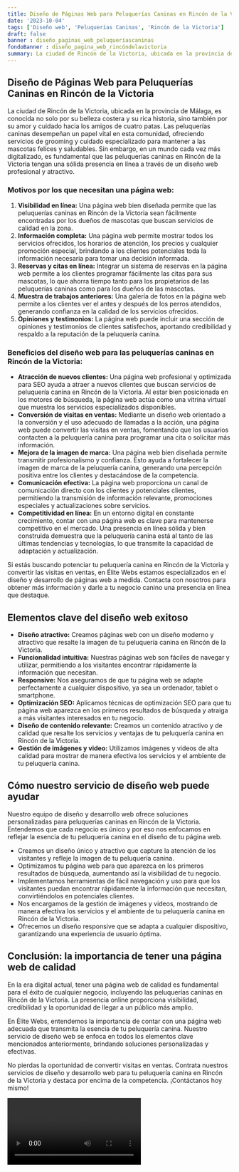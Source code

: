 ```yaml
---
title: Diseño de Páginas Web para Peluquerías Caninas en Rincón de la Victoria
date: '2023-10-04'
tags: ['Diseño web', 'Peluquerías Caninas', 'Rincón de la Victoria']
draft: false
banner : diseño_paginas_web_peluqueríascaninas
fondoBanner : diseño_pagina_web_rincóndelavictoria
summary: La ciudad de Rincón de la Victoria, ubicada en la provincia de Málaga, es conocida no solo por su belleza costera y su rica historia, sino también por su amor y cuidado hacia los amigos de cuatro patas. Las peluquerías caninas desempeñan un papel vital en esta comunidad, ofreciendo servicios de grooming y cuidado especializado para mantener a las mascotas felices y saludables. Sin embargo, en un mundo cada vez más digitalizado, es fundamental que las peluquerías caninas en Rincón de la Victoria tengan una sólida presencia en línea a través de un diseño web profesional y atractivo.
---
```


## **Diseño de Páginas Web para Peluquerías Caninas en Rincón de la Victoria**

La ciudad de Rincón de la Victoria, ubicada en la provincia de Málaga, es conocida no solo por su belleza costera y su rica historia, sino también por su amor y cuidado hacia los amigos de cuatro patas. Las peluquerías caninas desempeñan un papel vital en esta comunidad, ofreciendo servicios de grooming y cuidado especializado para mantener a las mascotas felices y saludables. Sin embargo, en un mundo cada vez más digitalizado, es fundamental que las peluquerías caninas en Rincón de la Victoria tengan una sólida presencia en línea a través de un diseño web profesional y atractivo.

### **Motivos por los que necesitan una página web:**

1. **Visibilidad en línea:** Una página web bien diseñada permite que las peluquerías caninas en Rincón de la Victoria sean fácilmente encontradas por los dueños de mascotas que buscan servicios de calidad en la zona.
2. **Información completa:** Una página web permite mostrar todos los servicios ofrecidos, los horarios de atención, los precios y cualquier promoción especial, brindando a los clientes potenciales toda la información necesaria para tomar una decisión informada.
3. **Reservas y citas en línea:** Integrar un sistema de reservas en la página web permite a los clientes programar fácilmente las citas para sus mascotas, lo que ahorra tiempo tanto para los propietarios de las peluquerías caninas como para los dueños de las mascotas.
4. **Muestra de trabajos anteriores:** Una galería de fotos en la página web permite a los clientes ver el antes y después de los perros atendidos, generando confianza en la calidad de los servicios ofrecidos.
5. **Opiniones y testimonios:** La página web puede incluir una sección de opiniones y testimonios de clientes satisfechos, aportando credibilidad y respaldo a la reputación de la peluquería canina.

### **Beneficios del diseño web para las peluquerías caninas en Rincón de la Victoria:**

- **Atracción de nuevos clientes:** Una página web profesional y optimizada para SEO ayuda a atraer a nuevos clientes que buscan servicios de peluquería canina en Rincón de la Victoria. Al estar bien posicionada en los motores de búsqueda, la página web actúa como una vitrina virtual que muestra los servicios especializados disponibles.
- **Conversión de visitas en ventas:** Mediante un diseño web orientado a la conversión y el uso adecuado de llamadas a la acción, una página web puede convertir las visitas en ventas, fomentando que los usuarios contacten a la peluquería canina para programar una cita o solicitar más información.
- **Mejora de la imagen de marca:** Una página web bien diseñada permite transmitir profesionalismo y confianza. Esto ayuda a fortalecer la imagen de marca de la peluquería canina, generando una percepción positiva entre los clientes y destacándose de la competencia.
- **Comunicación efectiva:** La página web proporciona un canal de comunicación directo con los clientes y potenciales clientes, permitiendo la transmisión de información relevante, promociones especiales y actualizaciones sobre servicios.
- **Competitividad en línea:** En un entorno digital en constante crecimiento, contar con una página web es clave para mantenerse competitivo en el mercado. Una presencia en línea sólida y bien construida demuestra que la peluquería canina está al tanto de las últimas tendencias y tecnologías, lo que transmite la capacidad de adaptación y actualización.

Si estás buscando potenciar tu peluquería canina en Rincón de la Victoria y convertir las visitas en ventas, en Élite Webs estamos especializados en el diseño y desarrollo de páginas web a medida. Contacta con nosotros para obtener más información y darle a tu negocio canino una presencia en línea que destaque.

<GifSeo />

<Cta />

## Elementos clave del diseño web exitoso

- **Diseño atractivo:** Creamos páginas web con un diseño moderno y atractivo que resalte la imagen de tu peluquería canina en Rincón de la Victoria.
- **Funcionalidad intuitiva:** Nuestras páginas web son fáciles de navegar y utilizar, permitiendo a los visitantes encontrar rápidamente la información que necesitan.
- **Responsive:** Nos aseguramos de que tu página web se adapte perfectamente a cualquier dispositivo, ya sea un ordenador, tablet o smartphone.
- **Optimización SEO:** Aplicamos técnicas de optimización SEO para que tu página web aparezca en los primeros resultados de búsqueda y atraiga a más visitantes interesados en tu negocio.
- **Diseño de contenido relevante:** Creamos un contenido atractivo y de calidad que resalte los servicios y ventajas de tu peluquería canina en Rincón de la Victoria.
- **Gestión de imágenes y video:** Utilizamos imágenes y videos de alta calidad para mostrar de manera efectiva los servicios y el ambiente de tu peluquería canina.

## Cómo nuestro servicio de diseño web puede ayudar

Nuestro equipo de diseño y desarrollo web ofrece soluciones personalizadas para peluquerías caninas en Rincón de la Victoria. Entendemos que cada negocio es único y por eso nos enfocamos en reflejar la esencia de tu peluquería canina en el diseño de tu página web.

- Creamos un diseño único y atractivo que capture la atención de los visitantes y refleje la imagen de tu peluquería canina.
- Optimizamos tu página web para que aparezca en los primeros resultados de búsqueda, aumentando así la visibilidad de tu negocio.
- Implementamos herramientas de fácil navegación y uso para que los visitantes puedan encontrar rápidamente la información que necesitan, convirtiéndolos en potenciales clientes.
- Nos encargamos de la gestión de imágenes y videos, mostrando de manera efectiva los servicios y el ambiente de tu peluquería canina en Rincón de la Victoria.
- Ofrecemos un diseño responsive que se adapta a cualquier dispositivo, garantizando una experiencia de usuario óptima.

## Conclusión: la importancia de tener una página web de calidad

En la era digital actual, tener una página web de calidad es fundamental para el éxito de cualquier negocio, incluyendo las peluquerías caninas en Rincón de la Victoria. La presencia online proporciona visibilidad, credibilidad y la oportunidad de llegar a un público más amplio.

En Élite Webs, entendemos la importancia de contar con una página web adecuada que transmita la esencia de tu peluquería canina. Nuestro servicio de diseño web se enfoca en todos los elementos clave mencionados anteriormente, brindando soluciones personalizadas y efectivas.

No pierdas la oportunidad de convertir visitas en ventas. Contrata nuestros servicios de diseño y desarrollo web para tu peluquería canina en Rincón de la Victoria y destaca por encima de la competencia. ¡Contáctanos hoy mismo!

<Video />

<CtaBot job='Peluquerías Caninas' city='Rincón de la Victoria'/>

<Gmaps query='Rincón de la Victoria+españa+maps' />
